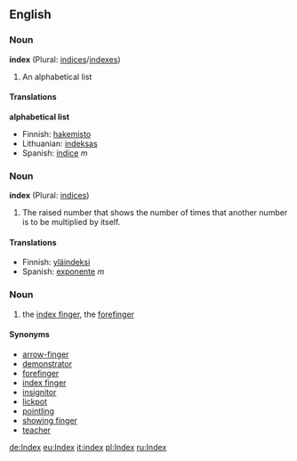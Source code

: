 ==English==

===Noun===
'''index''' (Plural: [[indices]]/[[indexes]])

#An alphabetical list


====Translations====
'''alphabetical list'''
*Finnish: [[hakemisto]]
*Lithuanian: [[indeksas]]
*Spanish: [[índice]] ''m''

===Noun===
'''index''' (Plural: [[indices]])

#The raised number that shows the number of times that another number is to be multiplied by itself.

====Translations====
*Finnish: [[yläindeksi]]
*Spanish: [[exponente]] ''m''

===Noun===
# the [[index finger]], the [[forefinger]]
====Synonyms====
*[[arrow-finger]]
*[[demonstrator]]
*[[forefinger]]
*[[index finger]]
*[[insignitor]]
*[[lickpot]]
*[[pointling]]
*[[showing finger]]
*[[teacher]]

[[de:Index]]
[[eu:Index]]
[[it:index]]
[[pl:Index]]
[[ru:Index]]